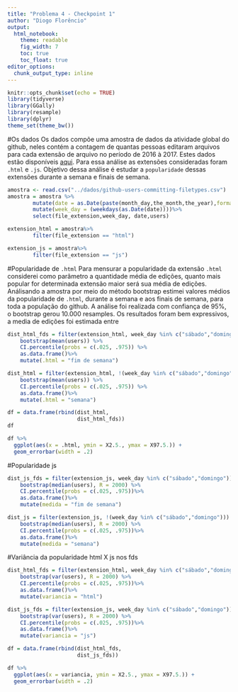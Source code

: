 ```yaml
---
title: "Problema 4 - Checkpoint 1"
author: "Diogo Florêncio"
output: 
  html_notebook:
    theme: readable
    fig_width: 7
    toc: true
    toc_float: true
editor_options: 
  chunk_output_type: inline
---
```


```r
knitr::opts_chunk$set(echo = TRUE)
library(tidyverse)
library(GGally)
library(resample)
library(dplyr)
theme_set(theme_bw())
```
#Os dados
Os dados compõe uma amostra de dados da atividade global do github, neles contém a contagem de quantas pessoas editaram arquivos para cada extensão de arquivo no período de 2016 à 2017. Estes dados estão disponíveis [aqui](https://raw.githubusercontent.com/nazareno/fpcc2/master/datasets/github-users-committing-filetypes.csv). Para essa análise as extensões consideradas foram `.html` e `.js`. Objetivo dessa análise é estudar a `popularidade` dessas extensões durante a semana e finais de semana.
```r
amostra <- read.csv("../dados/github-users-committing-filetypes.csv")
amostra = amostra %>%
        mutate(date = as.Date(paste(month_day,the_month,the_year),format = "%d %m %Y")) %>%
        mutate(week_day = (weekdays(as.Date(date))))%>%
        select(file_extension,week_day, date,users) 

extension_html = amostra%>%
        filter(file_extension == "html")

extension_js = amostra%>%
        filter(file_extension == "js")
```
#Popularidade de `.html`
Para mensurar a popularidade da extensão `.html` considerei como parâmetro a quantidade média de edições, quanto mais popular for determinada extensão maior será sua média de edições. Análisando a amostra por meio do método bootstrap estimei valores médios da popularidade de `.html`, durante a semana e aos finais de semana, para toda a população do github. A análise foi realizada com confiança de 95%, o bootstrap gerou 10.000 resamples. Os resultados foram bem expressivos, a media de edições foi estimada entre  
```r
dist_html_fds = filter(extension_html, week_day %in% c("sábado","domingo")) %>% 
    bootstrap(mean(users)) %>% 
    CI.percentile(probs = c(.025, .975)) %>% 
    as.data.frame()%>%
    mutate(.html = "fim de semana")

dist_html = filter(extension_html, !(week_day %in% c("sábado","domingo"))) %>% 
    bootstrap(mean(users)) %>% 
    CI.percentile(probs = c(.025, .975)) %>% 
    as.data.frame()%>%
    mutate(.html = "semana")

df = data.frame(rbind(dist_html,
                      dist_html_fds))
df
```

```r


df %>% 
  ggplot(aes(x = .html, ymin = X2.5., ymax = X97.5.)) + 
  geom_errorbar(width = .2)
```

#Popularidade js
```r
dist_js_fds = filter(extension_js, week_day %in% c("sábado","domingo")) %>% 
    bootstrap(median(users), R = 2000) %>% 
    CI.percentile(probs = c(.025, .975))%>% 
    as.data.frame()%>%
    mutate(medida = "fim de semana")

dist_js = filter(extension_js, !(week_day %in% c("sábado","domingo"))) %>% 
    bootstrap(median(users), R = 2000) %>% 
    CI.percentile(probs = c(.025, .975))%>% 
    as.data.frame()%>%
    mutate(medida = "semana")
```
#Variância da popularidade html X js nos fds
```r

dist_html_fds = filter(extension_html, week_day %in% c("sábado","domingo")) %>% 
    bootstrap(var(users), R = 2000) %>% 
    CI.percentile(probs = c(.025, .975))%>% 
    as.data.frame()%>%
    mutate(variancia = "html")

dist_js_fds = filter(extension_js, week_day %in% c("sábado","domingo")) %>% 
    bootstrap(var(users), R = 2000) %>% 
    CI.percentile(probs = c(.025, .975))%>% 
    as.data.frame()%>%
    mutate(variancia = "js")

df = data.frame(rbind(dist_html_fds,
                      dist_js_fds))

df %>% 
  ggplot(aes(x = variancia, ymin = X2.5., ymax = X97.5.)) + 
  geom_errorbar(width = .2)
```
